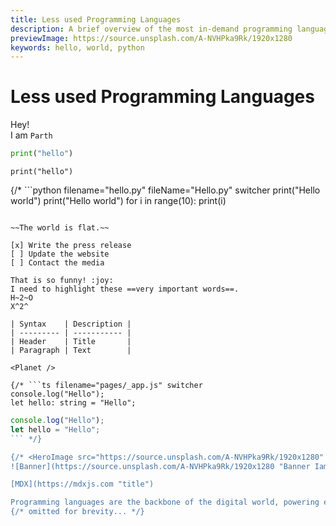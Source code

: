 ```yaml
---
title: Less used Programming Languages
description: A brief overview of the most in-demand programming languages you should consider learning in 2023 to stay ahead of the curve in the tech industry.
previewImage: https://source.unsplash.com/A-NVHPka9Rk/1920x1280
keywords: hello, world, python
---
```


# Less used Programming Languages

Hey!\
I am `Parth`

```py:hello.py
print("hello")
```

```py:hello.py:copy:switcher
print("hello")
```


{/* ```python filename="hello.py" fileName="Hello.py" switcher
print("Hello world")
print("Hello world")
for i in range(10):
  print(i)
``` */}

~~The world is flat.~~

[x] Write the press release
[ ] Update the website
[ ] Contact the media

That is so funny! :joy:
I need to highlight these ==very important words==.
H~2~O
X^2^

| Syntax    | Description |
| --------- | ----------- |
| Header    | Title       |
| Paragraph | Text        |

<Planet />

{/* ```ts filename="pages/_app.js" switcher
console.log("Hello");
let hello: string = "Hello";
```

```js filename="pages/_app.js" switcher
console.log("Hello");
let hello = "Hello";
``` */}

{/* <HeroImage src="https://source.unsplash.com/A-NVHPka9Rk/1920x1280" alt={"main image"} /> */}
![Banner](https://source.unsplash.com/A-NVHPka9Rk/1920x1280 "Banner Iamge")

[MDX](https://mdxjs.com "title")

Programming languages are the backbone of the digital world, powering everything from websites and mobile apps to data analysis and artificial intelligence. With so many programming languages to choose from, it can be tough to know where to start. In this article, we'll discuss the top 5 programming languages to learn in 2023.
{/* omitted for brevity... */}
